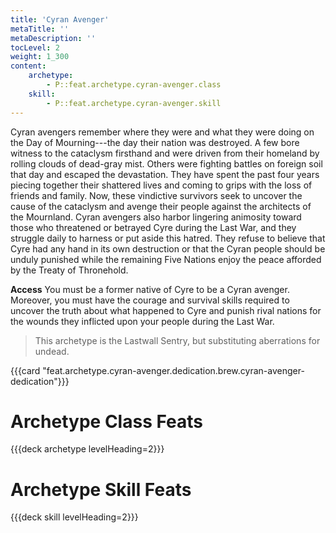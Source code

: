 ```yaml
---
title: 'Cyran Avenger'
metaTitle: ''
metaDescription: ''
tocLevel: 2
weight: 1_300
content:
    archetype:
        - P::feat.archetype.cyran-avenger.class
    skill:
        - P::feat.archetype.cyran-avenger.skill
---
```


Cyran avengers remember where they were and what they were doing on the Day of Mourning---the day their nation was destroyed. A few bore witness to the cataclysm firsthand and were driven from their homeland by rolling clouds of dead-gray mist. Others were fighting battles on foreign soil that day and escaped the devastation. They have spent the past four years piecing together their shattered lives and coming to grips with the loss of friends and family. Now, these vindictive survivors seek to uncover the cause of the cataclysm and avenge their people against the architects of the Mournland. Cyran avengers also harbor lingering animosity toward those who threatened or betrayed Cyre during the Last War, and they struggle daily to harness or put aside this hatred. They refuse to believe that Cyre had any hand in its own destruction or that the Cyran people should be unduly punished while the remaining Five Nations enjoy the peace afforded by the Treaty of Thronehold.

**Access** You must be a former native of Cyre to be a Cyran avenger. Moreover, you must have the courage and survival skills required to uncover the truth about what happened to Cyre and punish rival nations for the wounds they inflicted upon your people during the Last War.

> This archetype is the Lastwall Sentry, but substituting aberrations for undead.

{{{card "feat.archetype.cyran-avenger.dedication.brew.cyran-avenger-dedication"}}}

# Archetype Class Feats

{{{deck archetype levelHeading=2}}}

# Archetype Skill Feats

{{{deck skill levelHeading=2}}}
